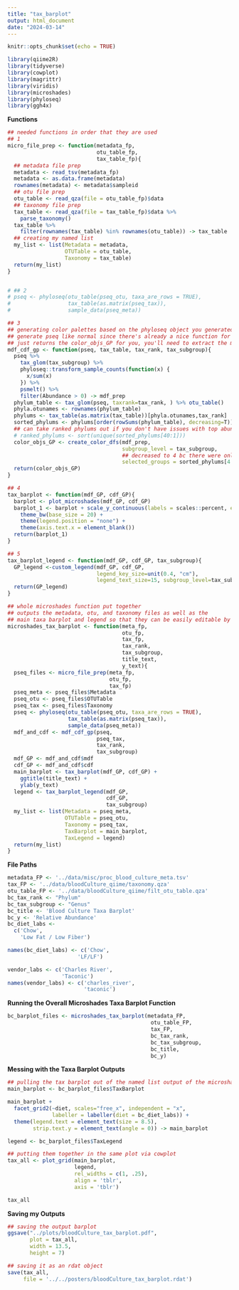 ```yaml
---
title: "tax_barplot"
output: html_document
date: "2024-03-14"
---
```


```r
knitr::opts_chunk$set(echo = TRUE)
```

```r
library(qiime2R)
library(tidyverse)
library(cowplot)
library(magrittr)
library(viridis)
library(microshades)
library(phyloseq)
library(ggh4x)
```

**Functions**
```r
## needed functions in order that they are used
## 1
micro_file_prep <- function(metadata_fp,
                            otu_table_fp,
                            tax_table_fp){
  ## metadata file prep 
  metadata <- read_tsv(metadata_fp)
  metadata <- as.data.frame(metadata)
  rownames(metadata) <- metadata$sampleid
  ## otu file prep
  otu_table <- read_qza(file = otu_table_fp)$data
  ## taxonomy file prep
  tax_table <- read_qza(file = tax_table_fp)$data %>% 
    parse_taxonomy()
  tax_table %>% 
    filter(rownames(tax_table) %in% rownames(otu_table)) -> tax_table
  ## creating my named list 
  my_list <- list(Metadata = metadata,
                  OTUTable = otu_table,
                  Taxonomy = tax_table)
  return(my_list)
}


# ## 2
# pseq <- phyloseq(otu_table(pseq_otu, taxa_are_rows = TRUE),
#                  tax_table(as.matrix(pseq_tax)),
#                  sample_data(pseq_meta))

## 3 
## generating color palettes based on the phyloseq object you generated
## generate pseq like normal since there's already a nice function for it 
## just returns the color_objs_GP for you, you'll need to extract the mdf/cdf for the next function 
mdf_cdf_gp <- function(pseq, tax_table, tax_rank, tax_subgroup){
  pseq %>% 
    tax_glom(tax_subgroup) %>% 
    phyloseq::transform_sample_counts(function(x) {
      x/sum(x)
    }) %>% 
    psmelt() %>% 
    filter(Abundance > 0) -> mdf_prep
  phylum_table <- tax_glom(pseq, taxrank=tax_rank, ) %>% otu_table()
  phyla.otunames <- rownames(phylum_table)
  phylums <- tax_table(as.matrix(tax_table))[phyla.otunames,tax_rank]
  sorted_phylums <- phylums[order(rowSums(phylum_table), decreasing=T)]
  ## can take ranked phylums out if you don't have issues with top abund. phylums being repeated
  # ranked_phylums <- sort(unique(sorted_phylums[40:1]))
  color_objs_GP <- create_color_dfs(mdf_prep,
                                    subgroup_level = tax_subgroup,
                                    ## decreased to 4 bc there were only 4 phylums in these samples
                                    selected_groups = sorted_phylums[4:1])
  return(color_objs_GP)
}

## 4 
tax_barplot <- function(mdf_GP, cdf_GP){
  barplot <- plot_microshades(mdf_GP, cdf_GP)
  barplot_1 <- barplot + scale_y_continuous(labels = scales::percent, expand = expansion(0)) +
    theme_bw(base_size = 20) +
    theme(legend.position = "none") +
    theme(axis.text.x = element_blank())
  return(barplot_1)
}

## 5 
tax_barplot_legend <- function(mdf_GP, cdf_GP, tax_subgroup){
  GP_legend <-custom_legend(mdf_GP, cdf_GP, 
                            legend_key_size=unit(0.4, "cm"),
                            legend_text_size=15, subgroup_level=tax_subgroup)
  return(GP_legend)
}

## whole microshades function put together
## outputs the metadata, otu, and taxonomy files as well as the 
## main taxa barplot and legend so that they can be easily editable by the user
microshades_tax_barplot <- function(meta_fp, 
                                    otu_fp, 
                                    tax_fp,
                                    tax_rank, 
                                    tax_subgroup,
                                    title_text, 
                                    y_text){
  pseq_files <- micro_file_prep(meta_fp,
                                otu_fp,
                                tax_fp)
  pseq_meta <- pseq_files$Metadata
  pseq_otu <- pseq_files$OTUTable
  pseq_tax <- pseq_files$Taxonomy 
  pseq <- phyloseq(otu_table(pseq_otu, taxa_are_rows = TRUE),
                   tax_table(as.matrix(pseq_tax)),
                   sample_data(pseq_meta))
  mdf_and_cdf <- mdf_cdf_gp(pseq, 
                            pseq_tax, 
                            tax_rank, 
                            tax_subgroup)
  mdf_GP <- mdf_and_cdf$mdf
  cdf_GP <- mdf_and_cdf$cdf
  main_barplot <- tax_barplot(mdf_GP, cdf_GP) +
    ggtitle(title_text) +
    ylab(y_text)
  legend <- tax_barplot_legend(mdf_GP, 
                               cdf_GP, 
                               tax_subgroup)
  my_list <- list(Metadata = pseq_meta,
                  OTUTable = pseq_otu,
                  Taxonomy = pseq_tax,
                  TaxBarplot = main_barplot,
                  TaxLegend = legend)
  return(my_list)
}
```

**File Paths**
```r
metadata_FP <- '../data/misc/proc_blood_culture_meta.tsv'
tax_FP <- '../data/bloodCulture_qiime/taxonomy.qza'
otu_table_FP <- '../data/bloodCulture_qiime/filt_otu_table.qza'
bc_tax_rank <- "Phylum"
bc_tax_subgroup <- "Genus"
bc_title <- 'Blood Culture Taxa Barplot'
bc_y <- 'Relative Abundance'
bc_diet_labs <- 
  c('Chow',
    'Low Fat / Low Fiber')

names(bc_diet_labs) <- c('Chow',
                      'LF/LF')

vendor_labs <- c('Charles River',
                 'Taconic')
names(vendor_labs) <- c('charles_river',
                        'taconic')
```

**Running the Overall Microshades Taxa Barplot Function**
```r
bc_barplot_files <- microshades_tax_barplot(metadata_FP, 
                                             otu_table_FP, 
                                             tax_FP,
                                             bc_tax_rank, 
                                             bc_tax_subgroup,
                                             bc_title, 
                                             bc_y) 
```

**Messing with the Taxa Barplot Outputs**
```r
## pulling the tax barplot out of the named list output of the microshades_tax_barplot function
main_barplot <- bc_barplot_files$TaxBarplot

main_barplot + 
  facet_grid2(~diet, scales="free_x", independent = "x",
              labeller = labeller(diet = bc_diet_labs)) +
  theme(legend.text = element_text(size = 8.5),
        strip.text.y = element_text(angle = 0)) -> main_barplot 

legend <- bc_barplot_files$TaxLegend

## putting them together in the same plot via cowplot 
tax_all <- plot_grid(main_barplot, 
                     legend,  
                     rel_widths = c(1, .25),
                     align = 'tblr',
                     axis = 'tblr')

tax_all
```


**Saving my Outputs** 
```r
## saving the output barplot 
ggsave("../plots/bloodCulture_tax_barplot.pdf",
       plot = tax_all, 
       width = 13.5, 
       height = 7)

## saving it as an rdat object 
save(tax_all,
     file = '../../posters/bloodCulture_tax_barplot.rdat')
```